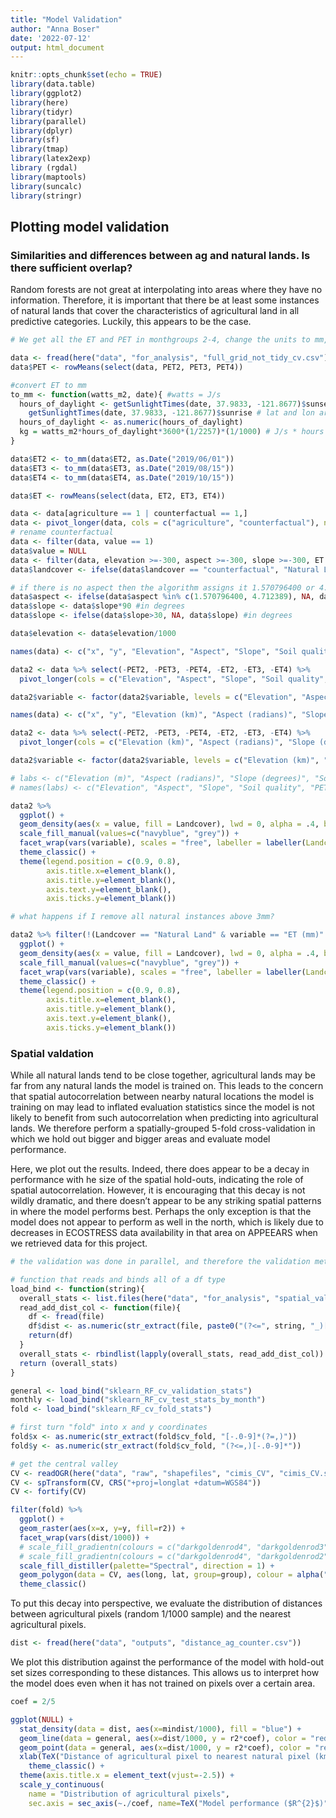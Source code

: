 ```yaml
---
title: "Model Validation"
author: "Anna Boser"
date: '2022-07-12'
output: html_document
---
```


```r
knitr::opts_chunk$set(echo = TRUE)
library(data.table)
library(ggplot2)
library(here)
library(tidyr)
library(parallel)
library(dplyr)
library(sf)
library(tmap)
library(latex2exp)
library (rgdal)
library(maptools)
library(suncalc)
library(stringr)
```

## Plotting model validation

### Similarities and differences between ag and natural lands. Is there sufficient overlap? 

Random forests are not great at interpolating into areas where they have no information. Therefore, it is important that there be at least some instances of natural lands that cover the characteristics of agricultural land in all predictive categories. Luckily, this appears to be the case. 

```r
# We get all the ET and PET in monthgroups 2-4, change the units to mm, and then average. 

data <- fread(here("data", "for_analysis", "full_grid_not_tidy_cv.csv"), drop = c("PET0", "PET1", "PET5", "ET0", "ET1", "ET5"))
data$PET <- rowMeans(select(data, PET2, PET3, PET4))

#convert ET to mm
to_mm <- function(watts_m2, date){ #watts = J/s
  hours_of_daylight <- getSunlightTimes(date, 37.9833, -121.8677)$sunset - 
    getSunlightTimes(date, 37.9833, -121.8677)$sunrise # lat and lon are SJ valley coordinates from google maps. timezone not specified since we only care about the difference
  hours_of_daylight <- as.numeric(hours_of_daylight)
  kg = watts_m2*hours_of_daylight*3600*(1/2257)*(1/1000) # J/s * hours (h) * seconds in an hour (s/h) * latent heat of fusion (g/J) * conversion to kg AKA mm over a m2 (kg/g)
}

data$ET2 <- to_mm(data$ET2, as.Date("2019/06/01"))
data$ET3 <- to_mm(data$ET3, as.Date("2019/08/15"))
data$ET4 <- to_mm(data$ET4, as.Date("2019/10/15"))

data$ET <- rowMeans(select(data, ET2, ET3, ET4))

data <- data[agriculture == 1 | counterfactual == 1,]
data <- pivot_longer(data, cols = c("agriculture", "counterfactual"), names_to = "landcover")
# rename counterfactual
data <- filter(data, value == 1)
data$value = NULL
data <- filter(data, elevation >=-300, aspect >=-300, slope >=-300, ET >=0)
data$landcover <- ifelse(data$landcover == "counterfactual", "Natural Land", "Agriculture")

# if there is no aspect then the algorithm assigns it 1.570796400 or 4.712389 so we turn these into NA
data$aspect <- ifelse(data$aspect %in% c(1.570796400, 4.712389), NA, data$aspect)
data$slope <- data$slope*90 #in degrees
data$slope <- ifelse(data$slope>30, NA, data$slope) #in degrees

data$elevation <- data$elevation/1000
```

```r
names(data) <- c("x", "y", "Elevation", "Aspect", "Slope", "Soil quality", "PET2", "PET3", "PET4", "ET2", "ET3", "ET4", "PET", "ET", "Landcover")

data2 <- data %>% select(-PET2, -PET3, -PET4, -ET2, -ET3, -ET4) %>%
  pivot_longer(cols = c("Elevation", "Aspect", "Slope", "Soil quality", "PET", "ET"), names_to = "variable") 

data2$variable <- factor(data2$variable, levels = c("Elevation", "Aspect", "Slope", "Soil quality", "PET", "ET"))
```


```r
names(data) <- c("x", "y", "Elevation (km)", "Aspect (radians)", "Slope (degrees)", "Soil quality (CA storie index)", "PET2", "PET3", "PET4", "ET2", "ET3", "ET4", "PET (mm)", "ET (mm)", "Landcover")

data2 <- data %>% select(-PET2, -PET3, -PET4, -ET2, -ET3, -ET4) %>%
  pivot_longer(cols = c("Elevation (km)", "Aspect (radians)", "Slope (degrees)", "Soil quality (CA storie index)", "PET (mm)", "ET (mm)"), names_to = "variable") 

data2$variable <- factor(data2$variable, levels = c("Elevation (km)", "Aspect (radians)", "Slope (degrees)", "Soil quality (CA storie index)", "PET (mm)", "ET (mm)"))

# labs <- c("Elevation (m)", "Aspect (radians)", "Slope (degrees)", "Soil quality (CA storie index)", "PET (mm)", "ET (mm)")
# names(labs) <- c("Elevation", "Aspect", "Slope", "Soil quality", "PET", "ET")
```

```r
data2 %>%
  ggplot() + 
  geom_density(aes(x = value, fill = Landcover), lwd = 0, alpha = .4, bw = .05) + 
  scale_fill_manual(values=c("navyblue", "grey")) +
  facet_wrap(vars(variable), scales = "free", labeller = labeller(Landcover = labs)) + 
  theme_classic() +  
  theme(legend.position = c(0.9, 0.8), 
        axis.title.x=element_blank(),
        axis.title.y=element_blank(),
        axis.text.y=element_blank(),
        axis.ticks.y=element_blank()) 
```

```r
# what happens if I remove all natural instances above 3mm? 

data2 %>% filter(!(Landcover == "Natural Land" & variable == "ET (mm)" & value > 3)) %>%
  ggplot() + 
  geom_density(aes(x = value, fill = Landcover), lwd = 0, alpha = .4, bw = .05) + 
  scale_fill_manual(values=c("navyblue", "grey")) +
  facet_wrap(vars(variable), scales = "free", labeller = labeller(Landcover = labs)) + 
  theme_classic() +  
  theme(legend.position = c(0.9, 0.8), 
        axis.title.x=element_blank(),
        axis.title.y=element_blank(),
        axis.text.y=element_blank(),
        axis.ticks.y=element_blank()) 
```



### Spatial valdation

While all natural lands tend to be close together, agricultural lands may be far from any natural lands the model is trained on. This leads to the concern that spatial autocorrelation between nearby natural locations the model is training on may lead to inflated evaluation statistics since the model is not likely to benefit from such autocorrelation when predicting into agricultural lands. We therefore perform a spatially-grouped 5-fold cross-validation in which we hold out bigger and bigger areas and evaluate model performance. 

Here, we plot out the results. Indeed, there does appear to be a decay in performance with he size of the spatial hold-outs, indicating the role of spatial autocorrelation. However, it is encouraging that this decay is not wildly dramatic, and there doesn't appear to be any striking spatial patterns in where the model performs best. Perhaps the only exception is that the model does not appear to perform as well in the north, which is likely due to decreases in ECOSTRESS data availability in that area on APPEEARS when we retrieved data for this project. 

```r
# the validation was done in parallel, and therefore the validation metrics are stored separately for each hold out size. Here, we put them together. 

# function that reads and binds all of a df type
load_bind <- function(string){
  overall_stats <- list.files(here("data", "for_analysis", "spatial_validation"), full = TRUE, pattern = string)
  read_add_dist_col <- function(file){
    df <- fread(file)
    df$dist <- as.numeric(str_extract(file, paste0("(?<=", string, "_)[0-9]*(?=.csv)")))
    return(df)
  }
  overall_stats <- rbindlist(lapply(overall_stats, read_add_dist_col))
  return (overall_stats)
}

general <- load_bind("sklearn_RF_cv_validation_stats")
monthly <- load_bind("sklearn_RF_cv_test_stats_by_month")
fold <- load_bind("sklearn_RF_cv_fold_stats")
```

```r
# first turn "fold" into x and y coordinates
fold$x <- as.numeric(str_extract(fold$cv_fold, "[-.0-9]*(?=,)"))
fold$y <- as.numeric(str_extract(fold$cv_fold, "(?<=,)[-.0-9]*"))

# get the central valley
CV <- readOGR(here("data", "raw", "shapefiles", "cimis_CV", "cimis_CV.shp"))
CV <- spTransform(CV, CRS("+proj=longlat +datum=WGS84"))
CV <- fortify(CV)

filter(fold) %>%
  ggplot() + 
  geom_raster(aes(x=x, y=y, fill=r2)) +
  facet_wrap(vars(dist/1000)) +
  # scale_fill_gradientn(colours = c("darkgoldenrod4", "darkgoldenrod3", "darkgoldenrod2", "darkgoldenrod1", "khaki1", "lightgreen", "turquoise3", "deepskyblue3", "mediumblue", "mediumblue", "navyblue", "navyblue", "midnightblue", "midnightblue", "midnightblue", "black", "black")) +
  # scale_fill_gradientn(colours = c("darkgoldenrod4", "darkgoldenrod2", "khaki1", "lightgreen", "turquoise3", "deepskyblue3", "mediumblue", "navyblue", "midnightblue", "black")) +
  scale_fill_distiller(palette="Spectral", direction = 1) +
  geom_polygon(data = CV, aes(long, lat, group=group), colour = alpha("black", 1), fill = NA) +
  theme_classic() 
```

To put this decay into perspective, we evaluate the distribution of distances between agricultural pixels (random 1/1000 sample) and the nearest agricultural pixels. 

```r
dist <- fread(here("data", "outputs", "distance_ag_counter.csv"))
```

We plot this distribution against the performance of the model with hold-out set sizes corresponding to these distances. This allows us to interpret how the model does even when it has  not trained on pixels over a certain area. 

```r
coef = 2/5

ggplot(NULL) + 
  stat_density(data = dist, aes(x=mindist/1000), fill = "blue") + 
  geom_line(data = general, aes(x=dist/1000, y = r2*coef), color = "red") +
  geom_point(data = general, aes(x=dist/1000, y = r2*coef), color = "red") +
  xlab(TeX("Distance of agricultural pixel to nearest natural pixel (km) \n Size of areas left out of model training (km^2)")) + 
    theme_classic() + 
  theme(axis.title.x = element_text(vjust=-2.5)) +
  scale_y_continuous(
    name = "Distribution of agricultural pixels",
    sec.axis = sec_axis(~./coef, name=TeX("Model performance ($R^{2}$)")))

```

### 
